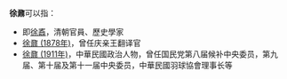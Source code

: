 '''徐鼐'''可以指：
* 即[[徐鼒|徐鼒]]，清朝官員、歷史學家
* [[徐鼐_(1878年)|徐鼐 (1878年)]]，曾任庆亲王翻译官
* [[徐鼐_(1911年)|徐鼐 (1911年)]]，中華民國政治人物，曾任国民党第八届候补中央委员，第九届、第十届及第十一届中央委员，中華民國羽球協會理事长等

{{disambig}}